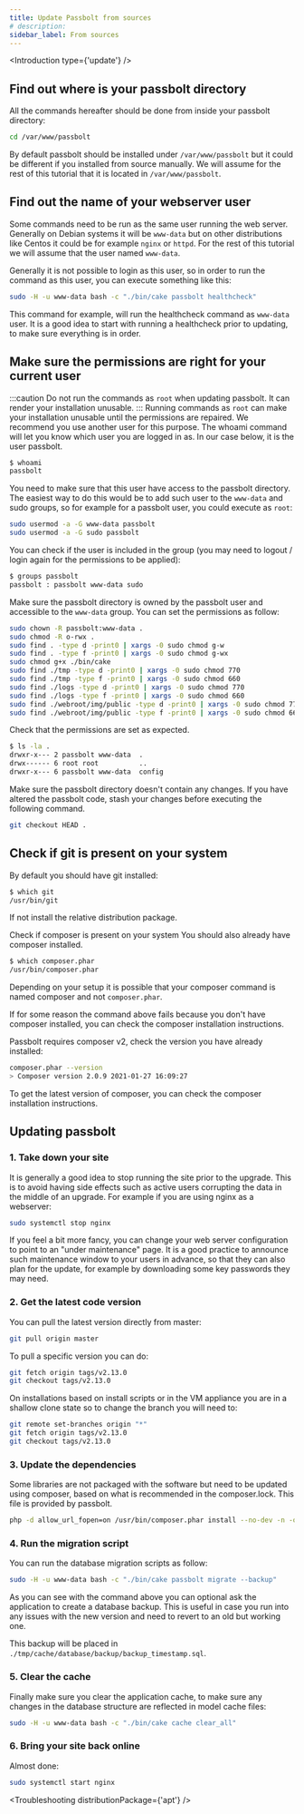 ```yaml
---
title: Update Passbolt from sources
# description:
sidebar_label: From sources
---
```



<Introduction
  type={'update'}
/>

<SystemRequirements
/>

## Find out where is your passbolt directory
All the commands hereafter should be done from inside your passbolt directory:

```bash 
cd /var/www/passbolt
```
By default passbolt should be installed under ```/var/www/passbolt``` but it could be different if you installed from source manually. We will assume for the rest of this tutorial that it is located in ```/var/www/passbolt```.

## Find out the name of your webserver user
Some commands need to be run as the same user running the web server. Generally on Debian systems it will be ```www-data``` but on other distributions like Centos it could be for example ```nginx``` or ```httpd```. For the rest of this tutorial we will assume that the user named ```www-data```.

Generally it is not possible to login as this user, so in order to run the command as this user, you can execute something like this:

```bash 
sudo -H -u www-data bash -c "./bin/cake passbolt healthcheck"
```
This command for example, will run the healthcheck command as ```www-data``` user. It is a good idea to start with running a healthcheck prior to updating, to make sure everything is in order.

## Make sure the permissions are right for your current user
:::caution
Do not run the commands as ```root``` when updating passbolt. It can render your installation unusable.
:::
Running commands as ```root``` can make your installation unusable until the permissions are repaired. We recommend you use another user for this purpose. The whoami command will let you know which user you are logged in as. In our case below, it is the user passbolt.

```bash
$ whoami
passbolt
```
You need to make sure that this user have access to the passbolt directory. The easiest way to do this would be to add such user to the ```www-data``` and sudo groups, so for example for a passbolt user, you could execute as ```root```:
```bash
sudo usermod -a -G www-data passbolt
sudo usermod -a -G sudo passbolt
```
You can check if the user is included in the group (you may need to logout / login again for the permissions to be applied):

```bash
$ groups passbolt
passbolt : passbolt www-data sudo
```
Make sure the passbolt directory is owned by the passbolt user and accessible to the ```www-data``` group. You can set the permissions as follow:

```bash
sudo chown -R passbolt:www-data .
sudo chmod -R o-rwx .
sudo find . -type d -print0 | xargs -0 sudo chmod g-w
sudo find . -type f -print0 | xargs -0 sudo chmod g-wx
sudo chmod g+x ./bin/cake
sudo find ./tmp -type d -print0 | xargs -0 sudo chmod 770
sudo find ./tmp -type f -print0 | xargs -0 sudo chmod 660
sudo find ./logs -type d -print0 | xargs -0 sudo chmod 770
sudo find ./logs -type f -print0 | xargs -0 sudo chmod 660
sudo find ./webroot/img/public -type d -print0 | xargs -0 sudo chmod 770
sudo find ./webroot/img/public -type f -print0 | xargs -0 sudo chmod 660
```
Check that the permissions are set as expected.

```bash
$ ls -la .
drwxr-x--- 2 passbolt www-data  .
drwx------ 6 root root          ..
drwxr-x--- 6 passbolt www-data  config
```
Make sure the passbolt directory doesn't contain any changes. If you have altered the passbolt code, stash your changes before executing the following command.

```bash
git checkout HEAD .
```

## Check if git is present on your system
By default you should have git installed:

```bash
$ which git
/usr/bin/git
```
If not install the relative distribution package.

Check if composer is present on your system
You should also already have composer installed.

```bash
$ which composer.phar
/usr/bin/composer.phar
```
Depending on your setup it is possible that your composer command is named composer and not ```composer.phar```.

If for some reason the command above fails because you don't have composer installed, you can check the composer installation instructions.

Passbolt requires composer v2, check the version you have already installed:

```bash
composer.phar --version
> Composer version 2.0.9 2021-01-27 16:09:27
```
To get the latest version of composer, you can check the composer installation instructions.

## Updating passbolt
### 1. Take down your site
It is generally a good idea to stop running the site prior to the upgrade. This is to avoid having side effects such as active users corrupting the data in the middle of an upgrade. For example if you are using nginx as a webserver:

```bash
sudo systemctl stop nginx
```
If you feel a bit more fancy, you can change your web server configuration to point to an "under maintenance" page. It is a good practice to announce such maintenance window to your users in advance, so that they can also plan for the update, for example by downloading some key passwords they may need.

### 2. Get the latest code version
You can pull the latest version directly from master:

```bash
git pull origin master
```
To pull a specific version you can do:

```bash
git fetch origin tags/v2.13.0
git checkout tags/v2.13.0
```
On installations based on install scripts or in the VM appliance you are in a shallow clone state so to change the branch you will need to:
```bash
git remote set-branches origin "*"
git fetch origin tags/v2.13.0
git checkout tags/v2.13.0
```

### 3. Update the dependencies
Some libraries are not packaged with the software but need to be updated using composer, based on what is recommended in the composer.lock. This file is provided by passbolt.

```bash
php -d allow_url_fopen=on /usr/bin/composer.phar install --no-dev -n -o
```

### 4. Run the migration script
You can run the database migration scripts as follow:

```bash 
sudo -H -u www-data bash -c "./bin/cake passbolt migrate --backup"
```
As you can see with the command above you can optional ask the application to create a database backup. This is useful in case you run into any issues with the new version and need to revert to an old but working one.

This backup will be placed in ```./tmp/cache/database/backup/backup_timestamp.sql```.

### 5. Clear the cache
Finally make sure you clear the application cache, to make sure any changes in the database structure are reflected in model cache files:

```bash
sudo -H -u www-data bash -c "./bin/cake cache clear_all"
```

### 6. Bring your site back online
Almost done:

```bash
sudo systemctl start nginx
```

<Troubleshooting distributionPackage={'apt'} />

<InCaseOfIssues />